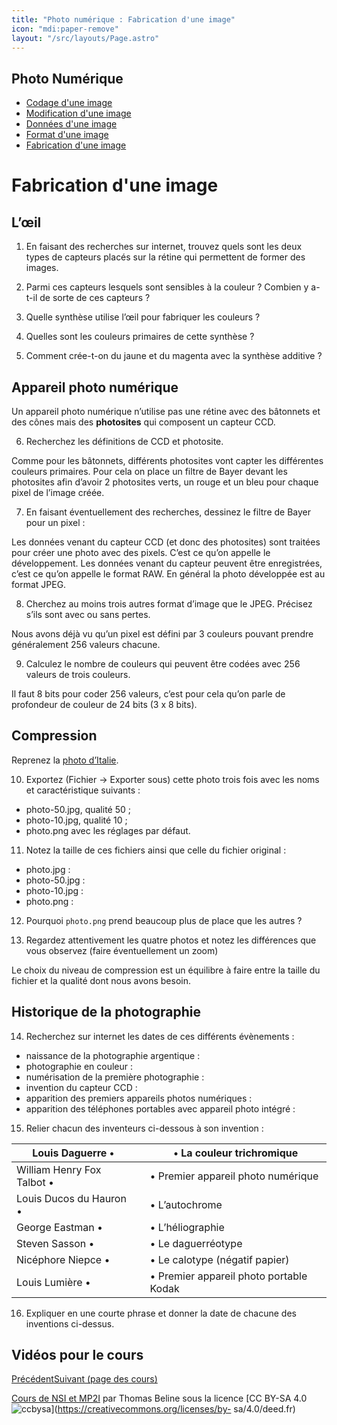 ```yaml
---
title: "Photo numérique : Fabrication d'une image"
icon: "mdi:paper-remove"
layout: "/src/layouts/Page.astro"
---
```

 
## Photo Numérique

  - [Codage d'une image](codage-image)
  - [Modification d'une image](modification-image)
  - [Données d'une image](donnees-format-image)
  - [Format d'une image](format-image)
  - [Fabrication d'une image](fabrication-image)

# Fabrication d'une image

## L’œil

1. En faisant des recherches sur internet, trouvez quels sont les deux
types de capteurs placés sur la rétine qui permettent de former des images.

2. Parmi ces capteurs lesquels sont sensibles à la couleur ? Combien y
a-t-il de sorte de ces capteurs ?

3. Quelle synthèse utilise l’œil pour fabriquer les couleurs ?

4. Quelles sont les couleurs primaires de cette synthèse ?

5. Comment crée-t-on du jaune et du magenta avec la synthèse additive ?

## Appareil photo numérique

Un appareil photo numérique n’utilise pas une rétine avec des bâtonnets et des
cônes mais des **photosites** qui composent un capteur CCD.

6. Recherchez les définitions de CCD et photosite.

Comme pour les bâtonnets, différents photosites vont capter les différentes
couleurs primaires. Pour cela on place un filtre de Bayer devant les
photosites afin d’avoir 2 photosites verts, un rouge et un bleu pour chaque
pixel de l’image créée.

7. En faisant éventuellement des recherches, dessinez le filtre de Bayer
pour un pixel :

Les données venant du capteur CCD (et donc des photosites) sont traitées pour
créer une photo avec des pixels. C’est ce qu’on appelle le développement. Les
données venant du capteur peuvent être enregistrées, c’est ce qu’on appelle le
format RAW. En général la photo développée est au format JPEG.

8. Cherchez au moins trois autres format d’image que le JPEG. Précisez
s’ils sont avec ou sans pertes.

Nous avons déjà vu qu’un pixel est défini par 3 couleurs pouvant prendre
généralement 256 valeurs chacune.

9. Calculez le nombre de couleurs qui peuvent être codées avec 256 valeurs
de trois couleurs.

Il faut 8 bits pour coder 256 valeurs, c’est pour cela qu’on parle de
profondeur de couleur de 24 bits (3 x 8 bits).

## Compression

Reprenez la [photo d’Italie](/cours/photo.jpg).

10. Exportez (Fichier → Exporter sous) cette photo trois fois avec les
noms et caractéristique suivants :

  - photo-50.jpg, qualité 50 ;
  - photo-10.jpg, qualité 10 ;
  - photo.png avec les réglages par défaut.

11. Notez la taille de ces fichiers ainsi que celle du fichier original :

  - photo.jpg :
  - photo-50.jpg :
  - photo-10.jpg :
  - photo.png :

12. Pourquoi `photo.png` prend beaucoup plus de place que les autres ?

13. Regardez attentivement les quatre photos et notez les différences que
vous observez (faire éventuellement un zoom)

Le choix du niveau de compression est un équilibre à faire entre la taille du
fichier et la qualité dont nous avons besoin.

## Historique de la photographie

14. Recherchez sur internet les dates de ces différents évènements :

  - naissance de la photographie argentique :
  - photographie en couleur :
  - numérisation de la première photographie :
  - invention du capteur CCD :
  - apparition des premiers appareils photos numériques :
  - apparition des téléphones portables avec appareil photo intégré :

15. Relier chacun des inventeurs ci-dessous à son invention :

Louis Daguerre • |  | • La couleur trichromique  
---|---|---  
William Henry Fox Talbot • |  | • Premier appareil photo numérique  
Louis Ducos du Hauron • |  | • L’autochrome  
George Eastman • |  | • L’héliographie  
Steven Sasson • |  | • Le daguerréotype  
Nicéphore Niepce • |  | • Le calotype (négatif papier)  
Louis Lumière • |  | • Premier appareil photo portable Kodak  
  
16. Expliquer en une courte phrase et donner la date de chacune des
inventions ci-dessus.

## Vidéos pour le cours

[Précédent](format-image)[Suivant (page des cours)](..)

[Cours de NSI et MP2I](https://kxs.fr/cours/) par Thomas Beline sous la
licence [CC BY-SA 4.0
![ccbysa](//cours/ccbysa.svg)](https://creativecommons.org/licenses/by-
sa/4.0/deed.fr)

